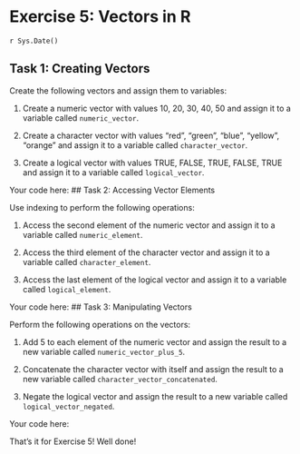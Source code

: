 # Exercise 5: Vectors in R
`r Sys.Date()`


## Task 1: Creating Vectors

Create the following vectors and assign them to variables:

1. Create a numeric vector with values 10, 20, 30, 40, 50 and assign it to a
   variable called `numeric_vector`.

2. Create a character vector with values "red", "green", "blue", "yellow",
   "orange" and assign it to a variable called `character_vector`.

3. Create a logical vector with values TRUE, FALSE, TRUE, FALSE, TRUE and
   assign it to a variable called `logical_vector`.

Your code here:
## Task 2: Accessing Vector Elements

Use indexing to perform the following operations:

1. Access the second element of the numeric vector and assign it to a
   variable called `numeric_element`.

2. Access the third element of the character vector and assign it to a
   variable called `character_element`.

3. Access the last element of the logical vector and assign it to a variable
   called `logical_element`.

Your code here:
## Task 3: Manipulating Vectors

Perform the following operations on the vectors:

1. Add 5 to each element of the numeric vector and assign the result to a new
   variable called `numeric_vector_plus_5`.

2. Concatenate the character vector with itself and assign the result to a
   new variable called `character_vector_concatenated`.

3. Negate the logical vector and assign the result to a new variable called
   `logical_vector_negated`.

Your code here:

That's it for Exercise 5! Well done!
